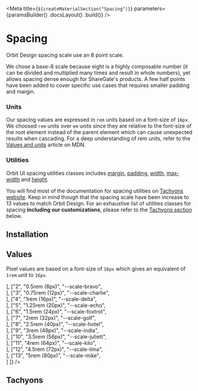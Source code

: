 
<Meta
    title={`${createMaterialSection("Spacing")}`}
    parameters={paramsBuilder()
        .docsLayout(<MaterialsLayout sourcePath="/packages/tachyons/src" />)
        .build()}
/>

# Spacing

Orbit Design spacing scale use an 8 point scale.

We chose a base-8 scale because eight is a highly composable number (it can be divided and multiplied many times and result in whole numbers), yet allows spacing dense enough for ShareGate's products. A few half points have been added to cover specific use cases that requires smaller padding and margin.

### Units

Our spacing values are expressed in `rem` units based on a font-size of `16px`. We choosed `rem` units over `em` units since they are relative to the font-size of the root element instead of the parent element which can cause unexpected results when cascading. For a deep understanding of rem units, refer to the [Values and units](https://developer.mozilla.org/en-US/docs/Learn/CSS/Building_blocks/Values_and_units) article on MDN.

### Utilities

Orbit UI spacing utilities classes includes [margin](http://tachyons.io/docs/layout/spacing/), [padding](http://tachyons.io/docs/layout/spacing/), [width](http://tachyons.io/docs/layout/widths/), [max-width](http://tachyons.io/docs/layout/max-widths/) and [height](http://tachyons.io/docs/layout/heights/).

You will find most of the documentation for spacing utilities on [Tachyons website](http://tachyons.io/docs/layout/spacing/). Keep in mind though that the spacing scale have been increase to 13 values to match Orbit Design. For an exhaustive list of utilities classes for spacing **including our customizations**, please refer to the [Tachyons section](#tachyons) below.

## Installation

<Installation />

## Values

Pixel values are based on a font-size of `16px` which gives an equivalent of `1rem` unit to `16px`.

<Table
    columns={[
        { title: "Scale", headerStyle: { width: "150px" } },
        { title: "Value", headerStyle: { width: "250px" }, rowClassName: "code f7 o-90" },
        { title: "Variable", headerStyle: { width: "250px" }, rowClassName: "code f7 o-90" },
        { title: "", headerStyle: { width: "300px" } }
    ]}
    rows={[
        ["1", "0.25rem (4px)", "--scale-alpha", <div className="w1 h4 bg-sunray-400"></div>],
        ["2", "0.5rem (8px)", "--scale-bravo", <div className="w2 h4 bg-sunray-400"></div>],
        ["3", "0.75rem (12px)", "--scale-charlie", <div className="w3 h4 bg-sunray-400"></div>],
        ["4", "1rem (16px)", "--scale-delta", <div className="w4 h4 bg-sunray-400"></div>],
        ["5", "1.25rem (20px)", "--scale-echo", <div className="w5 h4 bg-sunray-400"></div>],
        ["6", "1.5rem (24px)", "--scale-foxtrot", <div className="w6 h4 bg-sunray-400"></div>],
        ["7", "2rem (32px)", "--scale-golf", <div className="w7 h4 bg-sunray-400"></div>],
        ["8", "2.5rem (40px)", "--scale-hotel", <div className="w8 h4 bg-sunray-400"></div>],
        ["9", "3rem (48px)", "--scale-india", <div className="w9 h4 bg-sunray-400"></div>],
        ["10", "3.5rem (56px)", "--scale-juliett", <div className="w10 h4 bg-sunray-400"></div>],
        ["11", "4rem (64px)", "--scale-kilo", <div className="w11 h4 bg-sunray-400"></div>],
        ["12", "4.5rem (72px)", "--scale-lima", <div className="w12 h4 bg-sunray-400"></div>],
        ["13", "5rem (80px)", "--scale-mike", <div className="w13 h4 bg-sunray-400"></div>]
    ]}
/>

## Tachyons

<TachyonsFile relativeFilePath="/spacing.css" />
